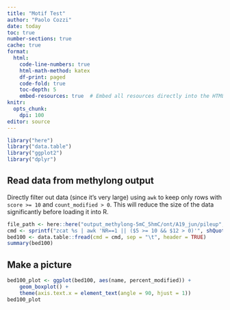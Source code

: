 ```yaml
---
title: "Motif Test"
author: "Paolo Cozzi"
date: today
toc: true
number-sections: true
cache: true
format:
  html:
    code-line-numbers: true
    html-math-method: katex
    df-print: paged
    code-fold: true
    toc-depth: 5
    embed-resources: true  # Embed all resources directly into the HTML file
knitr:
  opts_chunk:
    dpi: 100
editor: source
---
```


```r
library("here")
library("data.table")
library("ggplot2")
library("dplyr")
```

## Read data from methylong output

Directly filter out data (since it's very large) using `awk` to keep only rows
with `score >= 10` and `count_modified > 0`. This will reduce the size of the
data significantly before loading it into R.

```r
file_path <- here::here("output_methylong-5mC_5hmC/ont/A19_jun/pileup", "A19_jun.bed.gz")
cmd <- sprintf("zcat %s | awk 'NR==1 || ($5 >= 10 && $12 > 0)'", shQuote(file_path))
bed100 <- data.table::fread(cmd = cmd, sep = "\t", header = TRUE)
summary(bed100)
```

## Make a picture

```r
bed100_plot <- ggplot(bed100, aes(name, percent_modified)) +
    geom_boxplot() +
    theme(axis.text.x = element_text(angle = 90, hjust = 1))
bed100_plot
```
